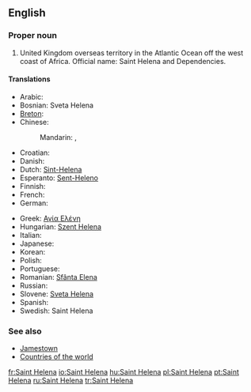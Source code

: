 ==English==
{{wikipedia}}

===Proper noun===
{{en-proper noun}}

# United Kingdom overseas territory in the Atlantic Ocean off the west coast of Africa. Official name: Saint Helena and Dependencies.

====Translations====
{{trans-top|United Kingdom overseas territory in the Atlantic Ocean}}
* Arabic: {{t|ar|سانت هيلينا|f|tr=sant hiliina|sc=Arab}}
* Bosnian: Sveta Helena {{f}}
* [[Breton]]: {{t|br|Saint Helena}}
* Chinese:
*: Mandarin: {{t|zh|聖赫勒拿|sc=Hani}}, {{t|zh|圣赫勒拿|tr=Shèng Hèlēiná, Shèng Hèlèná|sc=Hani}}
* Croatian: {{t|hr|Sveta Helena|f}}
* Danish: {{t-|da|Saint Helena}}
* Dutch: [[Sint-Helena]]
* Esperanto: [[Sent-Heleno]]
* Finnish: {{t|fi|Saint Helena}}
* French: {{t+|fr|Sainte-Hélène|f}}
* German: {{t|de|St. Helena|n}}
{{trans-mid}}
* Greek: [[Αγία Ελένη]] {{f}}
* Hungarian: [[Szent Helena]]
* Italian: {{t|it|Sant'Elena|f}}
* Japanese: {{t|ja|セントヘレナ|tr=Sentoherena|sc=Jpan}}
* Korean: {{t|ko|세인트헬레나|tr=Seinteuhellena|sc=Kore}}
* Polish: {{t|pl|Święta Helena|f}}
* Portuguese: {{t+|pt|Santa Helena|f}}
* Romanian: [[Sfânta Elena]] {{f}}
* Russian: {{t|ru|остров Святой Елены|m|tr=óstrov Svjatój Jelény|sc=Cyrl}}
* Slovene: [[Sveta Helena]] {{f}}
* Spanish: {{t|es|Santa Helena|f}}
* Swedish: Saint Helena
{{trans-bottom}}

===See also===
* [[Jamestown]]
* [[Appendix:Countries of the world|Countries of the world]]

[[fr:Saint Helena]]
[[io:Saint Helena]]
[[hu:Saint Helena]]
[[pl:Saint Helena]]
[[pt:Saint Helena]]
[[ru:Saint Helena]]
[[tr:Saint Helena]]